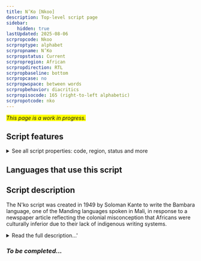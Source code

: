 ```yaml
---
title: N’Ko [Nkoo]
description: Top-level script page
sidebar:
    hidden: true
lastUpdated: 2025-08-06
scrpropcode: Nkoo
scrproptype: alphabet
scrpropname: N’Ko
scrpropstatus: Current
scrpropregion: African
scrpropdirection: RTL
scrpropbaseline: bottom
scrpropcase: no
scrpropwspace: between words
scrpropbehavior: diacritics
scrpropisocode: 165 (right-to-left alphabetic)
scrpropotcode: nko
---
```


<span style='background-color:yellow'>_This page is a work in progress._</span>


## Script features

<details>
<summary> See all script properties: code, region, status and more</summary>
<ScriptInfo />
</details>

## Languages that use this script

<WsList script='Nkoo' wsMax='5' />

## Script description

The N'ko script was created in 1949 by Soloman Kante to write the Bambara language, one of the Manding languages spoken in Mali, in response to a newspaper article reflecting the  colonial misconception that Africans were culturally inferior due to their lack of indigenous writing systems.

<details><summary>Read the full description...'</summary>_Not yet available._</details>

### _To be completed..._


